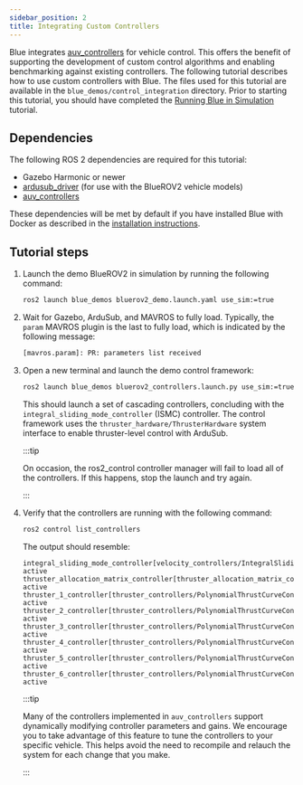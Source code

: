 ```yaml
---
sidebar_position: 2
title: Integrating Custom Controllers
---
```


Blue integrates [auv_controllers](https://github.com/Robotic-Decision-Making-Lab/auv_controllers)
for vehicle control. This offers the benefit of supporting the development of
custom control algorithms and enabling benchmarking against existing
controllers. The following tutorial describes how to use custom controllers
with Blue. The files used for this tutorial are available in the
`blue_demos/control_integration` directory. Prior to starting this tutorial,
you should have completed the [Running Blue in Simulation](/tutorials/simulation)
tutorial.

## Dependencies

The following ROS 2 dependencies are required for this tutorial:

* Gazebo Harmonic or newer
* [ardusub_driver](https://github.com/Robotic-Decision-Making-Lab/ardusub_driver)
  (for use with the BlueROV2 vehicle models)
* [auv_controllers](https://github.com/Robotic-Decision-Making-Lab/auv_controllers)

These dependencies will be met by default if you have installed Blue with
Docker as described in the [installation instructions](/installation).

## Tutorial steps

1. Launch the demo BlueROV2 in simulation by running the following command:

   ```bash
   ros2 launch blue_demos bluerov2_demo.launch.yaml use_sim:=true
   ```

2. Wait for Gazebo, ArduSub, and MAVROS to fully load. Typically, the `param`
   MAVROS plugin is the last to fully load, which is indicated by the following
   message:

   ```bash
   [mavros.param]: PR: parameters list received
   ```

3. Open a new terminal and launch the demo control framework:

   ```bash
   ros2 launch blue_demos bluerov2_controllers.launch.py use_sim:=true
   ```

   This should launch a set of cascading controllers, concluding with the
   `integral_sliding_mode_controller` (ISMC) controller. The control framework
   uses the `thruster_hardware/ThrusterHardware` system interface to enable
   thruster-level control with ArduSub.

   :::tip

   On occasion, the ros2_control controller manager will fail to load all of
   the controllers. If this happens, stop the launch and try again.

   :::

4. Verify that the controllers are running with the following command:

   ```bash
   ros2 control list_controllers
   ```

   The output should resemble:

   ```
   integral_sliding_mode_controller[velocity_controllers/IntegralSlidingModeController] active
   thruster_allocation_matrix_controller[thruster_allocation_matrix_controller/ThrusterAllocationMatrixController] active
   thruster_1_controller[thruster_controllers/PolynomialThrustCurveController] active
   thruster_2_controller[thruster_controllers/PolynomialThrustCurveController] active
   thruster_3_controller[thruster_controllers/PolynomialThrustCurveController] active
   thruster_4_controller[thruster_controllers/PolynomialThrustCurveController] active
   thruster_5_controller[thruster_controllers/PolynomialThrustCurveController] active
   thruster_6_controller[thruster_controllers/PolynomialThrustCurveController] active
   ```

   :::tip

   Many of the controllers implemented in `auv_controllers` support dynamically
   modifying controller parameters and gains. We encourage you to take
   advantage of this feature to tune the controllers to your specific vehicle.
   This helps avoid the need to recompile and relauch the system for each
   change that you make.

   :::
